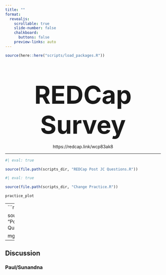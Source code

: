 ```yaml
---
title: ""
format:
  revealjs: 
    scrollable: true
    slide-number: false
    chalkboard: 
      buttons: false
    preview-links: auto
---
```


```r
source(here::here("scripts/load_packages.R"))
```


::: {style="text-align: center; margin-top: 5em"}
[**REDCap Survey**]{style="font-size:80px"}

https://redcap.link/wcp83ak8
:::

---


```r
#| eval: true

source(file.path(scripts_dir, "REDCap Post JC Questions.R"))
```

```r
#| eval: true

source(file.path(scripts_dir, "Change Practice.R"))

practice_plot
```

---
```r
#| eval: true

source(file.path(scripts_dir, "Post JC Question2_mgmt_oligo_met.R"))

mgmt_1_plot
```

---

## Discussion

### Paul/Sunandna
